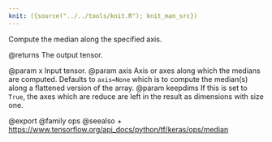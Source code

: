 ```yaml
---
knit: ({source("../../tools/knit.R"); knit_man_src})
---
```

Compute the median along the specified axis.

@returns
    The output tensor.

@param x Input tensor.
@param axis Axis or axes along which the medians are computed. Defaults to
    `axis=None` which is to compute the median(s) along a flattened
    version of the array.
@param keepdims If this is set to `True`, the axes which are reduce
    are left in the result as dimensions with size one.

@export
@family ops
@seealso
+ <https://www.tensorflow.org/api_docs/python/tf/keras/ops/median>
